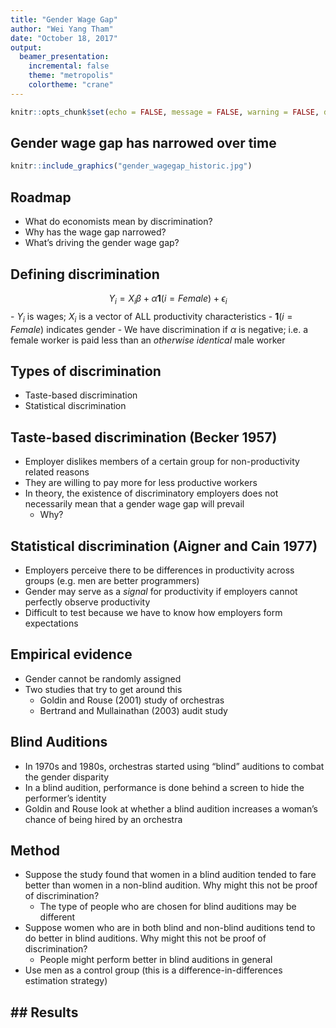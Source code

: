 ```yaml
---
title: "Gender Wage Gap"
author: "Wei Yang Tham"
date: "October 18, 2017"
output: 
  beamer_presentation:
    incremental: false
    theme: "metropolis"
    colortheme: "crane"
---
```


```r
knitr::opts_chunk$set(echo = FALSE, message = FALSE, warning = FALSE, dev = 'pdf')
```

## Gender wage gap has narrowed over time

```r
knitr::include_graphics("gender_wagegap_historic.jpg")
```

## Roadmap

- What do economists mean by discrimination?
- Why has the wage gap narrowed?
- What's driving the gender wage gap?

## Defining discrimination

$$ Y_i = X_i\beta + \alpha \textbf{1}(i = Female) + \epsilon_i $$ 
- $Y_i$ is wages; $X_i$ is a vector of ALL productivity characteristics
- $\textbf{1}(i = Female)$ indicates gender
- We have discrimination if $\alpha$ is negative; i.e. a female worker is paid less than an *otherwise identical* male worker

## Types of discrimination
- Taste-based discrimination
- Statistical discrimination

## Taste-based discrimination (Becker 1957)
- Employer dislikes members of a certain group for non-productivity related reasons
- They are willing to pay more for less productive workers
- In theory, the existence of discriminatory employers does not necessarily mean that a gender wage gap will prevail
    + Why?
    
## Statistical discrimination (Aigner and Cain 1977)
- Employers perceive there to be differences in productivity across groups (e.g. men are better programmers)
- Gender may serve as a *signal* for productivity if employers cannot perfectly observe productivity
- Difficult to test because we have to know how employers form expectations

## Empirical evidence
- Gender cannot be randomly assigned
- Two studies that try to get around this
    + Goldin and Rouse (2001) study of orchestras
    + Bertrand and Mullainathan (2003) audit study
    
## Blind Auditions
- In 1970s and 1980s, orchestras started using "blind" auditions to combat the gender disparity 
- In a blind audition, performance is done behind a screen to hide the performer's identity
- Goldin and Rouse look at whether a blind audition increases a woman's chance of being hired by an orchestra

## Method
- Suppose the study found that women in a blind audition tended to fare better than women in a non-blind audition. Why might this not be proof of discrimination?
    + The type of people who are chosen for blind auditions may be different
- Suppose women who are in both blind and non-blind auditions tend to do better in blind auditions. Why might this not be proof of discrimination?
    + People might perform better in blind auditions in general
- Use men as a control group (this is a difference-in-differences estimation strategy)

## Results
- 

<!-- 
role model effect (India)
acting wife
-->
